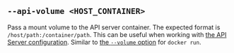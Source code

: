 ## `--api-volume <HOST_CONTAINER>`

Pass a mount volume to the API server container.
The expected format is `/host/path:/container/path`.
This can be useful when working with [the API Server configuration][api config].
Similar to [the `--volume` option][docker run volume] for `docker run`.

[docker run volume]: https://docs.docker.com/reference/cli/docker/container/run/#volume

[api config]: /docs/reference/server-config/
